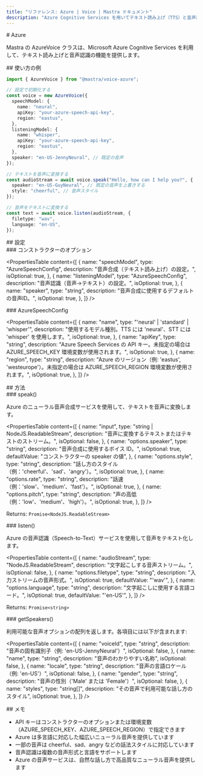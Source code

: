 ```yaml
---
title: "リファレンス: Azure | Voice | Mastra ドキュメント"
description: "Azure Cognitive Services を用いてテキスト読み上げ（TTS）と音声認識（STT）を提供する AzureVoice クラスのドキュメント。"
---
```


<div id="azure">
  # Azure
</div>

Mastra の AzureVoice クラスは、Microsoft Azure Cognitive Services を利用して、テキスト読み上げと音声認識の機能を提供します。

<div id="usage-example">
  ## 使い方の例
</div>

```typescript
import { AzureVoice } from "@mastra/voice-azure";

// 設定で初期化する
const voice = new AzureVoice({
  speechModel: {
    name: "neural",
    apiKey: "your-azure-speech-api-key",
    region: "eastus",
  },
  listeningModel: {
    name: "whisper",
    apiKey: "your-azure-speech-api-key",
    region: "eastus",
  },
  speaker: "en-US-JennyNeural", // 既定の音声
});

// テキストを音声に変換する
const audioStream = await voice.speak("Hello, how can I help you?", {
  speaker: "en-US-GuyNeural", // 既定の音声を上書きする
  style: "cheerful", // 音声スタイル
});

// 音声をテキストに変換する
const text = await voice.listen(audioStream, {
  filetype: "wav",
  language: "en-US",
});
```


<div id="configuration">
  ## 設定
</div>

<div id="constructor-options">
  ### コンストラクターのオプション
</div>

<PropertiesTable
  content={[
    {
      name: "speechModel",
      type: "AzureSpeechConfig",
      description: "音声合成（テキスト読み上げ）の設定。",
      isOptional: true,
    },
    {
      name: "listeningModel",
      type: "AzureSpeechConfig",
      description: "音声認識（音声→テキスト）の設定。",
      isOptional: true,
    },
    {
      name: "speaker",
      type: "string",
      description: "音声合成に使用するデフォルトの音声ID。",
      isOptional: true,
    },
  ]}
/>

<div id="azurespeechconfig">
  ### AzureSpeechConfig
</div>

<PropertiesTable
  content={[
    {
      name: "name",
      type: "'neural' | 'standard' | 'whisper'",
      description: "使用するモデル種別。TTS には 'neural'、STT には 'whisper' を使用します。",
      isOptional: true,
    },
    {
      name: "apiKey",
      type: "string",
      description:
        "Azure Speech Services の API キー。未指定の場合は AZURE_SPEECH_KEY 環境変数が使用されます。",
      isOptional: true,
    },
    {
      name: "region",
      type: "string",
      description:
        "Azure のリージョン（例: 'eastus', 'westeurope'）。未指定の場合は AZURE_SPEECH_REGION 環境変数が使用されます。",
      isOptional: true,
    },
  ]}
/>

<div id="methods">
  ## 方法
</div>

<div id="speak">
  ### speak()
</div>

Azure のニューラル音声合成サービスを使用して、テキストを音声に変換します。

<PropertiesTable
  content={[
    {
      name: "input",
      type: "string | NodeJS.ReadableStream",
      description: "音声に変換するテキストまたはテキストのストリーム。",
      isOptional: false,
    },
    {
      name: "options.speaker",
      type: "string",
      description: "音声合成に使用するボイス ID。",
      isOptional: true,
      defaultValue: "コンストラクターの speaker の値",
    },
    {
      name: "options.style",
      type: "string",
      description: "話し方のスタイル（例：'cheerful'、'sad'、'angry'）。",
      isOptional: true,
    },
    {
      name: "options.rate",
      type: "string",
      description: "話速（例：'slow'、'medium'、'fast'）。",
      isOptional: true,
    },
    {
      name: "options.pitch",
      type: "string",
      description: "声の高低（例：'low'、'medium'、'high'）。",
      isOptional: true,
    },
  ]}
/>

Returns: `Promise<NodeJS.ReadableStream>`

<div id="listen">
  ### listen()
</div>

Azure の音声認識（Speech-to-Text）サービスを使用して音声をテキスト化します。

<PropertiesTable
  content={[
    {
      name: "audioStream",
      type: "NodeJS.ReadableStream",
      description: "文字起こしする音声ストリーム。",
      isOptional: false,
    },
    {
      name: "options.filetype",
      type: "string",
      description: "入力ストリームの音声形式。",
      isOptional: true,
      defaultValue: "'wav'",
    },
    {
      name: "options.language",
      type: "string",
      description: "文字起こしに使用する言語コード。",
      isOptional: true,
      defaultValue: "'en-US'",
    },
  ]}
/>

Returns: `Promise<string>`

<div id="getspeakers">
  ### getSpeakers()
</div>

利用可能な音声オプションの配列を返します。各項目には以下が含まれます:

<PropertiesTable
  content={[
    {
      name: "voiceId",
      type: "string",
      description:
        "音声の固有識別子（例: 'en-US-JennyNeural'）",
      isOptional: false,
    },
    {
      name: "name",
      type: "string",
      description: "音声のわかりやすい名称",
      isOptional: false,
    },
    {
      name: "locale",
      type: "string",
      description: "音声の言語ロケール（例: 'en-US'）",
      isOptional: false,
    },
    {
      name: "gender",
      type: "string",
      description: "音声の性別（'Male' または 'Female'）",
      isOptional: false,
    },
    {
      name: "styles",
      type: "string[]",
      description: "その音声で利用可能な話し方のスタイル",
      isOptional: true,
    },
  ]}
/>

<div id="notes">
  ## メモ
</div>

- API キーはコンストラクターのオプションまたは環境変数（AZURE_SPEECH_KEY、AZURE_SPEECH_REGION）で指定できます
- Azure は多言語に対応した幅広いニューラル音声を提供しています
- 一部の音声は cheerful、sad、angry などの話法スタイルに対応しています
- 音声認識は複数の音声形式と言語をサポートします
- Azure の音声サービスは、自然な話し方で高品質なニューラル音声を提供します